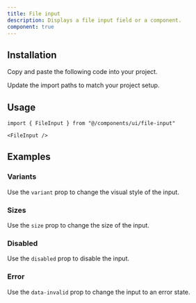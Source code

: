 ```yaml
---
title: File input
description: Displays a file input field or a component.
component: true
---
```


<ComponentPreview
  name="file-input-default"
  className="[&_input]:max-w-xs"
  description="A form input component."
/>

## Installation

<Steps>

<Step>Copy and paste the following code into your project.</Step>

<ComponentSource name="file-input" title="components/ui/file-input.tsx" />

<Step>Update the import paths to match your project setup.</Step>

</Steps>

## Usage

```tsx
import { FileInput } from "@/components/ui/file-input"
```

```tsx
<FileInput />
```

## Examples

### Variants

Use the `variant` prop to change the visual style of the input.

<ComponentPreview name="file-input-variants" className="[&_input]:max-w-xs" />

### Sizes

Use the `size` prop to change the size of the input.

<ComponentPreview name="file-input-sizes" className="[&_input]:max-w-xs" />

### Disabled

Use the `disabled` prop to disable the input.

<ComponentPreview name="file-input-disabled" className="[&_input]:max-w-xs" />

### Error

Use the `data-invalid` prop to change the input to an error state.

<ComponentPreview name="file-input-error" className="[&_input]:max-w-xs" />
